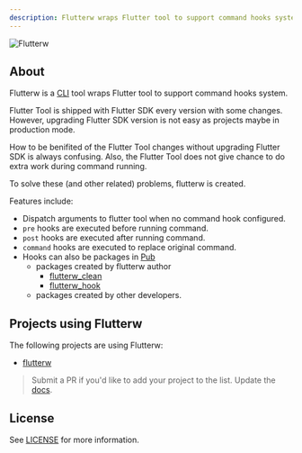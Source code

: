 ```yaml
---
description: Flutterw wraps Flutter tool to support command hooks system.
---
```


<Image src="./assets/flutterw-logo.png" alt="Flutterw" caption="Flutterw wraps Flutter tool to support command hooks system." />

## About

Flutterw is a [CLI](https://en.wikipedia.org/wiki/Command-line_interface) tool wraps Flutter tool to support command hooks system.

Flutter Tool is shipped with Flutter SDK every version with some changes. However, upgrading Flutter SDK version is not easy as projects maybe in production mode.

How to be benifited of the Flutter Tool changes without upgrading Flutter SDK is always confusing.
Also, the Flutter Tool does not give chance to do extra work during command running.

To solve these (and other related) problems, flutterw is created.

Features include:

- Dispatch arguments to flutter tool when no command hook configured.
- `pre` hooks are executed before running command.
- `post` hooks are executed after running command.
- `command` hooks are executed to replace original command.
- Hooks can also be packages in [Pub](https://pub.dev)
  - packages created by flutterw author
    - [flutterw_clean](https://pub.dev/packages/flutterw_clean)
    - [flutterw_hook](https://pub.dev/packages/flutterw_hook)
  - packages created by other developers.

## Projects using Flutterw

The following projects are using Flutterw:

- [flutterw](https://github.com/hyiso/flutterw)

> Submit a PR if you'd like to add your project to the list.
> Update the
> [docs](https://github.com/hyiso/flutterw/edit/main/docs/index.mdx).

## License

See [LICENSE](https://github.com/hyiso/flutterw/blob/main/LICENSE) for more information.